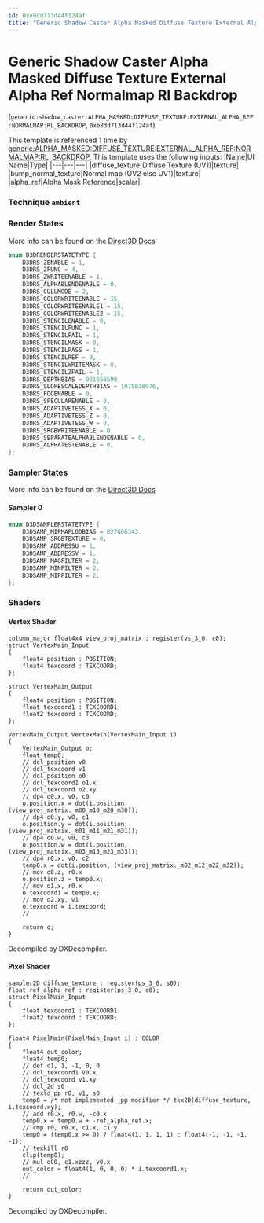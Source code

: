 ```yaml
---
id: 0xe8dd713d44f124af
title: "Generic Shadow Caster Alpha Masked Diffuse Texture External Alpha Ref Normalmap Rl Backdrop"
---
```


# Generic Shadow Caster Alpha Masked Diffuse Texture External Alpha Ref Normalmap Rl Backdrop
(`generic:shadow_caster:ALPHA_MASKED:DIFFUSE_TEXTURE:EXTERNAL_ALPHA_REF:NORMALMAP:RL_BACKDROP`, `0xe8dd713d44f124af`)

This template is referenced 1 time by [generic:ALPHA_MASKED:DIFFUSE_TEXTURE:EXTERNAL_ALPHA_REF:NORMALMAP:RL_BACKDROP](/docs/Generated/Render%20Templates/base.render_template_database#generic-alpha-masked-diffuse-texture-external-alpha-ref-normalmap-rl-backdrop).
This template uses the following inputs:
 |Name|UI Name|Type|
|---|---|---|
|diffuse_texture|Diffuse Texture (UV1)|texture|
|bump_normal_texture|Normal map (UV2 else UV1)|texture|
|alpha_ref|Alpha Mask Reference|scalar|.

### Technique `ambient`
### Render States
More info can be found on the [Direct3D Docs](https://learn.microsoft.com/en-us/windows/win32/direct3d9/d3drenderstatetype)
```cpp
enum D3DRENDERSTATETYPE {
	D3DRS_ZENABLE = 1,
	D3DRS_ZFUNC = 4,
	D3DRS_ZWRITEENABLE = 1,
	D3DRS_ALPHABLENDENABLE = 0,
	D3DRS_CULLMODE = 2,
	D3DRS_COLORWRITEENABLE = 15,
	D3DRS_COLORWRITEENABLE1 = 15,
	D3DRS_COLORWRITEENABLE2 = 15,
	D3DRS_STENCILENABLE = 0,
	D3DRS_STENCILFUNC = 1,
	D3DRS_STENCILFAIL = 1,
	D3DRS_STENCILMASK = 0,
	D3DRS_STENCILPASS = 1,
	D3DRS_STENCILREF = 0,
	D3DRS_STENCILWRITEMASK = 0,
	D3DRS_STENCILZFAIL = 1,
	D3DRS_DEPTHBIAS = 961656599,
	D3DRS_SLOPESCALEDEPTHBIAS = 1075838976,
	D3DRS_FOGENABLE = 0,
	D3DRS_SPECULARENABLE = 0,
	D3DRS_ADAPTIVETESS_X = 0,
	D3DRS_ADAPTIVETESS_Z = 0,
	D3DRS_ADAPTIVETESS_W = 0,
	D3DRS_SRGBWRITEENABLE = 0,
	D3DRS_SEPARATEALPHABLENDENABLE = 0,
	D3DRS_ALPHATESTENABLE = 0,
};
```
### Sampler States
More info can be found on the [Direct3D Docs](https://learn.microsoft.com/en-us/windows/win32/direct3d9/d3dsamplerstatetype)
#### Sampler 0
```cpp
enum D3DSAMPLERSTATETYPE {
	D3DSAMP_MIPMAPLODBIAS = 827606343,
	D3DSAMP_SRGBTEXTURE = 0,
	D3DSAMP_ADDRESSU = 1,
	D3DSAMP_ADDRESSV = 1,
	D3DSAMP_MAGFILTER = 2,
	D3DSAMP_MINFILTER = 2,
	D3DSAMP_MIPFILTER = 2,
};
```
### Shaders
#### Vertex Shader
```hlsl
column_major float4x4 view_proj_matrix : register(vs_3_0, c0);
struct VertexMain_Input
{
    float4 position : POSITION;
    float4 texcoord : TEXCOORD;
};

struct VertexMain_Output
{
    float4 position : POSITION;
    float texcoord1 : TEXCOORD1;
    float2 texcoord : TEXCOORD;
};

VertexMain_Output VertexMain(VertexMain_Input i)
{
    VertexMain_Output o;
    float temp0;
    // dcl_position v0
    // dcl_texcoord v1
    // dcl_position o0
    // dcl_texcoord1 o1.x
    // dcl_texcoord o2.xy
    // dp4 o0.x, v0, c0
    o.position.x = dot(i.position, (view_proj_matrix._m00_m10_m20_m30));
    // dp4 o0.y, v0, c1
    o.position.y = dot(i.position, (view_proj_matrix._m01_m11_m21_m31));
    // dp4 o0.w, v0, c3
    o.position.w = dot(i.position, (view_proj_matrix._m03_m13_m23_m33));
    // dp4 r0.x, v0, c2
    temp0.x = dot(i.position, (view_proj_matrix._m02_m12_m22_m32));
    // mov o0.z, r0.x
    o.position.z = temp0.x;
    // mov o1.x, r0.x
    o.texcoord1 = temp0.x;
    // mov o2.xy, v1
    o.texcoord = i.texcoord;
    // 

    return o;
}
```
Decompiled by DXDecompiler.
#### Pixel Shader
```hlsl
sampler2D diffuse_texture : register(ps_3_0, s0);
float ref_alpha_ref : register(ps_3_0, c0);
struct PixelMain_Input
{
    float texcoord1 : TEXCOORD1;
    float2 texcoord : TEXCOORD;
};

float4 PixelMain(PixelMain_Input i) : COLOR
{
    float4 out_color;
    float4 temp0;
    // def c1, 1, -1, 0, 0
    // dcl_texcoord1 v0.x
    // dcl_texcoord v1.xy
    // dcl_2d s0
    // texld_pp r0, v1, s0
    temp0 = /* not implemented _pp modifier */ tex2D(diffuse_texture, i.texcoord.xy);
    // add r0.x, r0.w, -c0.x
    temp0.x = temp0.w + -ref_alpha_ref.x;
    // cmp r0, r0.x, c1.x, c1.y
    temp0 = (temp0.x >= 0) ? float4(1, 1, 1, 1) : float4(-1, -1, -1, -1);
    // texkill r0
    clip(temp0);
    // mul oC0, c1.xzzz, v0.x
    out_color = float4(1, 0, 0, 0) * i.texcoord1.x;
    // 

    return out_color;
}
```
Decompiled by DXDecompiler.
